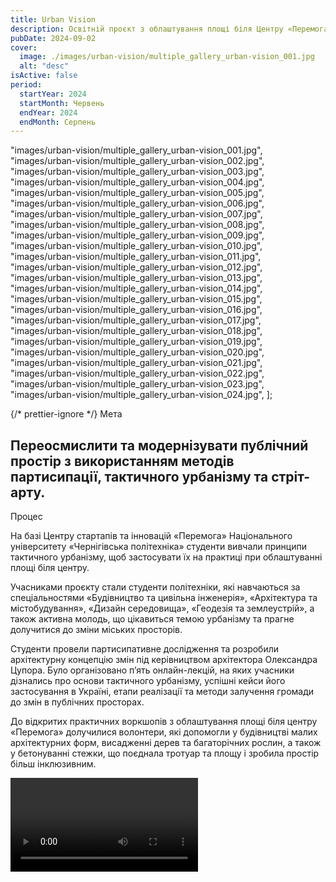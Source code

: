 ```yaml
---
title: Urban Vision
description: Освітній проєкт з облаштування площі біля Центру «Перемога» за допомогою інструментів партисипації та тактичного урбанізму.
pubDate: 2024-09-02
cover:
  image: ./images/urban-vision/multiple_gallery_urban-vision_001.jpg
  alt: "desc"
isActive: false
period:
  startYear: 2024
  startMonth: Червень
  endYear: 2024
  endMonth: Серпень
---
```


  "images/urban-vision/multiple_gallery_urban-vision_001.jpg",
  "images/urban-vision/multiple_gallery_urban-vision_002.jpg",
  "images/urban-vision/multiple_gallery_urban-vision_003.jpg",
  "images/urban-vision/multiple_gallery_urban-vision_004.jpg",
  "images/urban-vision/multiple_gallery_urban-vision_005.jpg",
  "images/urban-vision/multiple_gallery_urban-vision_006.jpg",
  "images/urban-vision/multiple_gallery_urban-vision_007.jpg",
  "images/urban-vision/multiple_gallery_urban-vision_008.jpg",
  "images/urban-vision/multiple_gallery_urban-vision_009.jpg",
  "images/urban-vision/multiple_gallery_urban-vision_010.jpg",
  "images/urban-vision/multiple_gallery_urban-vision_011.jpg",
  "images/urban-vision/multiple_gallery_urban-vision_012.jpg",
  "images/urban-vision/multiple_gallery_urban-vision_013.jpg",
  "images/urban-vision/multiple_gallery_urban-vision_014.jpg",
  "images/urban-vision/multiple_gallery_urban-vision_015.jpg",
  "images/urban-vision/multiple_gallery_urban-vision_016.jpg",
  "images/urban-vision/multiple_gallery_urban-vision_017.jpg",
  "images/urban-vision/multiple_gallery_urban-vision_018.jpg",
  "images/urban-vision/multiple_gallery_urban-vision_019.jpg",
  "images/urban-vision/multiple_gallery_urban-vision_020.jpg",
  "images/urban-vision/multiple_gallery_urban-vision_021.jpg",
  "images/urban-vision/multiple_gallery_urban-vision_022.jpg",
  "images/urban-vision/multiple_gallery_urban-vision_023.jpg",
  "images/urban-vision/multiple_gallery_urban-vision_024.jpg",
];

{/* prettier-ignore */}
<TextContent>
  <Badge>Мета</Badge>
  ## Переосмислити та модернізувати публічний простір з використанням методів партисипації, тактичного урбанізму та стріт-арту.
</TextContent>

<TextContent>
  <Badge>Процес</Badge>

На базі Центру стартапів та інновацій «Перемога» Національного університету «Чернігівська політехніка» студенти вивчали принципи тактичного урбанізму, щоб застосувати їх на практиці при облаштуванні площі біля центру.

Учасниками проєкту стали студенти політехніки, які навчаються за спеціальностями «Будівництво та цивільна інженерія», «Архітектура та містобудування», «Дизайн середовища», «Геодезія та землеустрій», а також активна молодь, що цікавиться темою урбанізму та прагне долучитися до зміни міських просторів.

Студенти провели партисипативне дослідження та розробили архітектурну концепцію змін під керівництвом архітектора Олександра Цупора. Було організовано п’ять онлайн-лекцій, на яких учасники дізнались про основи тактичного урбанізму, успішні кейси його застосування в Україні, етапи реалізації та методи залучення громади до змін в публічних просторах.

До відкритих практичних воркшопів з облаштування площі біля центру «Перемога» долучилися волонтери, які допомогли у будівництві малих архітектурних форм, висадженні дерев та багаторічних рослин, а також у бетонуванні стежки, що поєднала тротуар та площу і зробила простір більш інклюзивним.

</TextContent>

<Video src="https://www.youtube.com/embed/YfYD_TWT4a4?si=rwI_RfNGNjFGgdTv" />

{/* prettier-ignore */}
  <TextContent>
    <Badge>Результат</Badge>

    <ResultList>
      - Організована школа «Urban school», в якій взяли участь 10 студентів.
      - Проведено 5 онлайн-лекцій на тему тактичного урбанізму.
      - Проведено партисипативне дослідження площі біля Центру «Перемога».
      - Розроблена архітектурна концепція території, що включає план майбутніх змін і креслення конструкцій.
      - Проведено 5 тематичних DIY-воркшопів з будівництва малих архітектурних форм та озеленення за участі 118 волонтерів.
    </ResultList>

  </TextContent>

  <Blockquote>
<span>“</span>Це крутий маніфест місту, громаді, про те що тут щось відбувається. Я розумію, що «Перемога» в майбутньому стане одним з потенційно дуже розвинених місць.<span>”</span>

    <BlockquoteFooter>
        Олександр Цупор

        Архітектор
    </BlockquoteFooter>

</Blockquote>

<Logos>
  <Icon name="partners-prague-cs-centre" />
  <Icon name="partners-politehnika-original" />
  <Icon name="partners-rozkvit" />
  <Icon name="partners-tolocar-original" />
  <Icon name="partners-bur" />
</Logos>

<MultiSlideGallery imagePaths={urbanVisionImages} />
